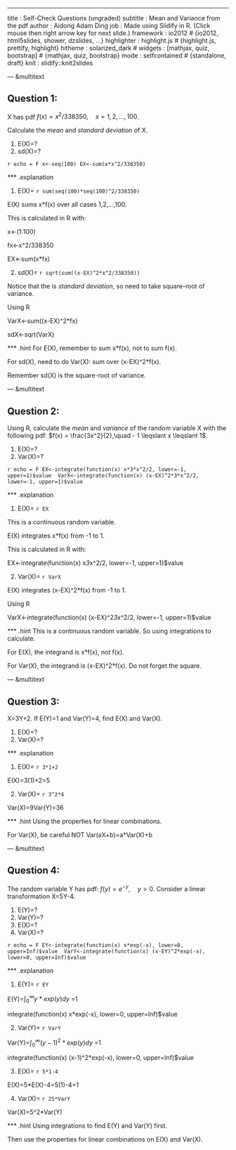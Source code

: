 ---
title       : Self-Check Questions (ungraded)
subtitle    : Mean and Variance from the pdf
author      : Aidong Adam Ding
job         :  Made using Slidify in R. (Click mouse then right arrow key for next slide.)
framework   : io2012        # {io2012, html5slides, shower, dzslides, ...}
highlighter : highlight.js  # {highlight.js, prettify, highlight}
hitheme     : solarized_dark      # 
widgets     : [mathjax, quiz, bootstrap]            # {mathjax, quiz, bootstrap}
mode        : selfcontained # {standalone, draft}
knit        : slidify::knit2slides

--- &multitext

## Question 1: 
X has pdf $f(x)=x^2/338350,\quad x=1,2,...,100$.

Calculate the *mean* and *standard deviation* of X.

1. E(X)=?
2. sd(X)=?

```r echo = F
x<-seq(100)
EX<-sum(x*x^2/338350)
```

*** .explanation

1) E(X)= <span class='answer'>`r sum(seq(100)*seq(100)^2/338350)`</span>

E(X) sums x*f(x) over all cases 1,2,...,100. 

This is calculated in R with:

x<-(1:100)

fx<-x\^2/338350

EX<-sum(x*fx)

2) sd(X)= <span class='answer'>`r sqrt(sum((x-EX)^2*x^2/338350))`</span>

Notice that the is *standard deviation*, so need to take square-root of variance. 

Using R

VarX<-sum((x-EX)\^2*fx)

sdX<-sqrt(VarX) 


*** .hint
For E(X), remember to sum x*f(x), not to sum f(x).

For sd(X), need to do Var(X): sum over (x-EX)\^2*f(x).

Remember sd(X) is the square-root of variance. 


--- &multitext

## Question 2: 
Using R, calculate the *mean* and *variance*  of the random variable X with the following pdf: $f(x) = \frac{3x^2}{2},\quad  - 1 \leqslant x \leqslant 1$. 

1. E(X)=?
2. Var(X)=?

```r echo = F
EX<-integrate(function(x) x*3*x^2/2, lower=-1, upper=1)$value 
VarX<-integrate(function(x) (x-EX)^2*3*x^2/2, lower=-1, upper=1)$value 
```

*** .explanation

1) E(X)= <span class='answer'> `r EX` </span>

This is a continuous random variable.

E(X) integrates x*f(x) from -1 to 1. 

This is calculated in R with:

EX<-integrate(function(x) x*3*x\^2/2, lower=-1, upper=1)$value 

2) Var(X)= <span class='answer'> `r VarX`</span>

E(X) integrates (x-EX)\^2*f(x) from -1 to 1.

Using R

VarX<-integrate(function(x) (x-EX)\^2*3*x\^2/2, lower=-1, upper=1)$value  


*** .hint
This is a continuous random variable. So using integrations to calculate.

For E(X), the integrand is x*f(x), not f(x).

For Var(X), the integrand is (x-EX)\^2*f(x). Do not forget the square.

--- &multitext

## Question 3: 
X=3Y+2.
If E(Y)=1 and Var(Y)=4, find E(X) and Var(X).

1. E(X)=?
2. Var(X)=?

*** .explanation

1) E(X)= <span class='answer'> `r 3*1+2` </span>

E(X)=3(1)+2=5

2) Var(X)= <span class='answer'> `r 3^2*4`</span>

Var(X)=9Var(Y)=36


*** .hint
Using the properties for linear combinations.

For Var(X), be careful NOT Var(aX+b)=a*Var(X)+b

--- &multitext

## Question 4: 
The random variable Y has pdf: 
$f(y) = e^{- y},\quad y > 0$.
Consider a linear transformation X=5Y-4. 

1. E(Y)=?
2. Var(Y)=?
3. E(X)=?
4. Var(X)=?

```r echo = F
EY<-integrate(function(x) x*exp(-x), lower=0, upper=Inf)$value 
VarY<-integrate(function(x) (x-EY)^2*exp(-x), lower=0, upper=Inf)$value 
```

*** .explanation

1) E(Y)= <span class='answer'> `r EY` </span>

E(Y)=$\int_0^\infty y*exp(y)dy$ =1

integrate(function(x) x*exp(-x), lower=0, upper=Inf)$value 

2) Var(Y)= <span class='answer'> `r VarY`</span>

Var(Y)=$\int_0^\infty (y-1)^2*exp(y)dy$ =1

integrate(function(x) (x-1)\^2*exp(-x), lower=0, upper=Inf)$value 

3) E(X)= <span class='answer'> `r 5*1-4` </span>

E(X)=5*E(X)-4=5(1)-4=1

4) Var(X)= <span class='answer'> `r 25*VarY`</span>

Var(X)=5\^2*Var(Y)

*** .hint
Using integrations to find E(Y) and Var(Y) first.

Then use the properties for linear combinations on E(X) and Var(X).

